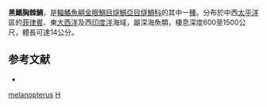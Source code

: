 {{Speciesbox
| name = 黑鰭胸棘鯛
| image = 
| image_width = 
| status = NE
| status_system = IUCN3.1
| genus = Hoplostethus
| species = melanopterus
| authority = [[Fowler|Fowler]], 1938
| synonyms = 
}}
'''黑鰭胸棘鯛'''，是[[輻鰭魚綱|輻鰭魚綱]][[金眼鯛目|金眼鯛目]][[燧鯛亞目|燧鯛亞目]][[燧鯛科|燧鯛科]]的其中一[[種|種]]。分布於中西[[太平洋|太平洋]]區的[[菲律賓|菲律賓]]、東[[大西洋|大西洋]]及西[[印度洋|印度洋]]海域，屬深海魚類，棲息深度600至1500公尺，體長可達14公分。

==参考文献==
*{{FishBase_species|genus=Hoplostethus|species=melanopterus|year=2011|month=12}}
{{Taxonbar|from=Q4027733}}

[[Category:胸棘鯛屬|melanopterus]]
[[Category:1938年描述的魚類|H]]